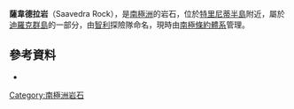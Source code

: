 {{Coord|63|19|S|57|56|W||display=title}}

'''薩韋德拉岩'''（Saavedra Rock），是[[南極洲|南極洲]]的岩石，位於[[特里尼蒂半島|特里尼蒂半島]]附近，屬於[[迪羅克群島|迪羅克群島]]的一部分，由[[智利|智利]]探險隊命名，現時由[[南極條約體系|南極條約體系]]管理。

==參考資料==
*{{usgs-gazetteer}}

{{Antarctica-geo-stub}}
[[Category:南極洲岩石|Category:南極洲岩石]]